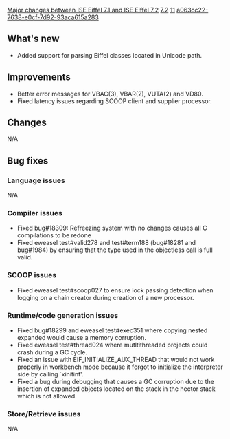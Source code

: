 [[Property:title|Major changes between ISE Eiffel 7.1 and ISE Eiffel 7.2]]
[[Property:link_title|7.2]]
[[Property:weight|11]]
[[Property:uuid|a063cc22-7638-e0cf-7d92-93aca615a283]]
==What's new==
* Added support for parsing Eiffel classes located in Unicode path.

==Improvements==
* Better error messages for VBAC(3), VBAR(2), VUTA(2) and VD80.
* Fixed latency issues regarding SCOOP client and supplier processor.

==Changes==
N/A

==Bug fixes==

===Language issues===
N/A

===Compiler issues===
* Fixed bug#18309: Refreezing system with no changes causes all C compilations to be redone
* Fixed eweasel test#valid278 and test#term188 (bug#18281 and bug#1984) by ensuring that the type used in the objectless call is full valid.

===SCOOP issues===
* Fixed eweasel test#scoop027 to ensure lock passing detection when logging on a chain creator during creation of a new processor.

===Runtime/code generation issues===
* Fixed bug#18299 and eweasel test#exec351 where copying nested expanded would cause a memory corruption.
* Fixed eweasel test#thread024 where mutltithreaded projects could crash during a GC cycle.
* Fixed an issue with EIF_INITIALIZE_AUX_THREAD that would not work properly in workbench mode because it forgot to initialize the interpreter side by calling `xinitint'.
* Fixed a bug during debugging that causes a GC corruption due to the insertion of expanded objects located on the stack in the hector stack which is not allowed.


===Store/Retrieve issues===
N/A

